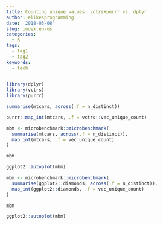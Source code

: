 ```yaml
---
title: Counting unique values: vctrs+purrr vs. dplyr 
author: elikesprogramming
date: '2018-03-08'
slug: index.en-us
categories:
  - R
tags:
  - tag1
  - tag2
keywords:
  - tech
---
```


```r
library(dplyr)
library(vctrs)
library(purrr)
```


```r
summarise(mtcars, across(.f = n_distinct))
```

```r
purrr::map_int(mtcars, .f = vctrs::vec_unique_count)
```


```r
mbm <- microbenchmark::microbenchmark(
  summarise(mtcars, across(.f = n_distinct)),
  map_int(mtcars, .f = vec_unique_count)
)
```


```r
mbm
```

```r
ggplot2::autoplot(mbm)
```



```r
mbm <- microbenchmark::microbenchmark(
  summarise(ggplot2::diamonds, across(.f = n_distinct)),
  map_int(ggplot2::diamonds, .f = vec_unique_count)
)
```



```r
mbm
```

```r
ggplot2::autoplot(mbm)
```
